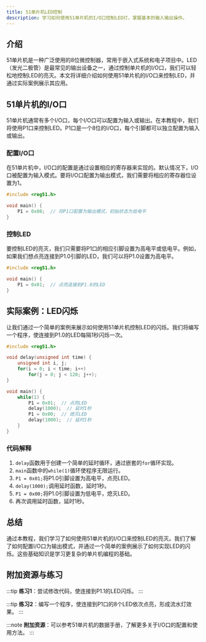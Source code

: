 ```yaml
---
title: 51单片机LED控制
description: 学习如何使用51单片机的I/O口控制LED灯，掌握基本的输入输出操作。
---
```


## 介绍

51单片机是一种广泛使用的8位微控制器，常用于嵌入式系统和电子项目中。LED（发光二极管）是最常见的输出设备之一，通过控制单片机的I/O口，我们可以轻松地控制LED的亮灭。本文将详细介绍如何使用51单片机的I/O口来控制LED，并通过实际案例展示其应用。

## 51单片机的I/O口

51单片机通常有多个I/O口，每个I/O口可以配置为输入或输出。在本教程中，我们将使用P1口来控制LED。P1口是一个8位的I/O口，每个引脚都可以独立配置为输入或输出。

### 配置I/O口

在51单片机中，I/O口的配置是通过设置相应的寄存器来实现的。默认情况下，I/O口被配置为输入模式。要将I/O口配置为输出模式，我们需要将相应的寄存器位设置为1。

```c
#include <reg51.h>

void main() {
    P1 = 0x00;  // 将P1口配置为输出模式，初始状态为低电平
}
```

### 控制LED

要控制LED的亮灭，我们只需要将P1口的相应引脚设置为高电平或低电平。例如，如果我们想点亮连接到P1.0引脚的LED，我们可以将P1.0设置为高电平。

```c
#include <reg51.h>

void main() {
    P1 = 0x01;  // 点亮连接到P1.0的LED
}
```

## 实际案例：LED闪烁

让我们通过一个简单的案例来展示如何使用51单片机控制LED的闪烁。我们将编写一个程序，使连接到P1.0的LED每隔1秒闪烁一次。

```c
#include <reg51.h>

void delay(unsigned int time) {
    unsigned int i, j;
    for(i = 0; i < time; i++)
        for(j = 0; j < 120; j++);
}

void main() {
    while(1) {
        P1 = 0x01;  // 点亮LED
        delay(1000);  // 延时1秒
        P1 = 0x00;  // 熄灭LED
        delay(1000);  // 延时1秒
    }
}
```

### 代码解释

1. `delay`函数用于创建一个简单的延时循环，通过嵌套的`for`循环实现。
2. `main`函数中的`while(1)`循环使程序无限运行。
3. `P1 = 0x01;`将P1.0引脚设置为高电平，点亮LED。
4. `delay(1000);`调用延时函数，延时1秒。
5. `P1 = 0x00;`将P1.0引脚设置为低电平，熄灭LED。
6. 再次调用延时函数，延时1秒。

## 总结

通过本教程，我们学习了如何使用51单片机的I/O口来控制LED的亮灭。我们了解了如何配置I/O口为输出模式，并通过一个简单的案例展示了如何实现LED的闪烁。这些基础知识是学习更复杂的单片机编程的基础。

## 附加资源与练习

:::tip
**练习1**：尝试修改代码，使连接到P1.1的LED闪烁。
:::

:::tip
**练习2**：编写一个程序，使连接到P1口的8个LED依次点亮，形成流水灯效果。
:::

:::note
**附加资源**：可以参考51单片机的数据手册，了解更多关于I/O口的配置和使用方法。
:::
